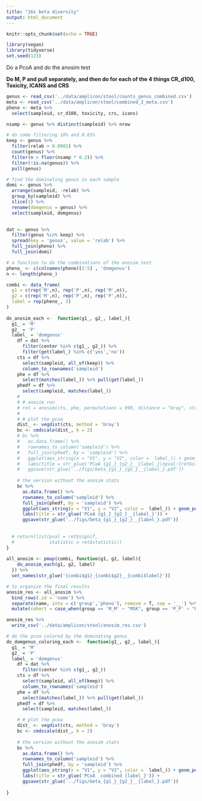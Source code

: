 ```yaml
---
title: "16s beta diversity"
output: html_document
---
```


```r
knitr::opts_chunk$set(echo = TRUE)
```

```r
library(vegan)
library(tidyverse)
set.seed(123)
```

Do a PcoA and do the anosim test

**Do M, P and pull separately, and then do for each of the 4 things CR_d100, Toxicity, ICANS and CRS**

```r
genus <- read_csv('../data/amplicon/stool/counts_genus_combined.csv')
meta <- read_csv('../data/amplicon/stool/combined_2_meta.csv') 
pheno <- meta %>% 
  select(sampleid, cr_d100, toxicity, crs, icans)

nsamp <- genus %>% distinct(sampleid) %>% nrow

# do some filtering 10% and 0.01%
keep <- genus %>% 
  filter(relab > 0.0001) %>% 
  count(genus) %>% 
  filter(n > floor(nsamp * 0.2)) %>% 
  filter(!is.na(genus)) %>% 
  pull(genus) 

# find the dominating genus in each sample
domi <- genus %>% 
  arrange(sampleid, -relab) %>% 
  group_by(sampleid) %>% 
  slice(1) %>% 
  rename(domgenus = genus) %>% 
  select(sampleid, domgenus)
  

dat <- genus %>% 
  filter(genus %in% keep) %>% 
  spread(key = 'genus', value = 'relab') %>% 
  full_join(pheno) %>% 
  full_join(domi)

```
 
```r
# a function to do the combinations of the anosim test
pheno_ <- c(colnames(pheno)[2:5] , 'domgenus')
n <- length(pheno_)

combi <- data_frame(
  g1 = c(rep('M',n), rep('P',n), rep('M',n)),
  g2 = c(rep('M',n), rep('P',n), rep('P',n)),
  label = rep(pheno_, 3)
)
   
do_anosim_each <-  function(g1_, g2_, label_){
  g1_ = 'M'
  g2_ = 'P'
  label_ = 'domgenus'
    df = dat %>% 
      filter(center %in% c(g1_, g2_)) %>% 
      filter(get(label_) %in% c('yes','no')) 
    cts = df %>% 
      select(sampleid, all_of(keep)) %>% 
      column_to_rownames('sampleid')
    phe = df %>% 
      select(matches(label_)) %>% pull(get(label_)) 
    phedf = df %>% 
      select(sampleid, matches(label_))
    # 
    # # anosim run
    # ret = anosim(cts, phe, permutations = 999, distance = "bray", strata = NULL, parallel = 4)
    # 
    # # plot the pcoa
    dist_ <- vegdist(cts, method = 'bray')
    bc <- cmdscale(dist_, k = 2)
    # bc %>% 
    #   as.data.frame() %>% 
    #   rownames_to_column('sampleid') %>% 
    #   full_join(phedf, by = 'sampleid') %>% 
    #   ggplot(aes_string(x = "V1", y = "V2", color =  label_)) + geom_point() +
    #   labs(title = str_glue('PCoA {g1_}_{g2_}__{label_}\npval:{ret$signif} statistic:{round(ret$statistic, 2)}')) +
    #   ggsave(str_glue('../figs/beta_{g1_}_{g2_}__{label_}.pdf'))
    
    # the version without the anosim stats
    bc %>% 
      as.data.frame() %>% 
      rownames_to_column('sampleid') %>% 
      full_join(phedf, by = 'sampleid') %>% 
      ggplot(aes_string(x = "V1", y = "V2", color =  label_)) + geom_point() +
      labs(title = str_glue('PCoA {g1_}_{g2_}__{label_}')) +
      ggsave(str_glue('../figs/beta_{g1_}_{g2_}__{label_}.pdf'))
      
    
  # return(list(pval = ret$signif, 
  #             statistic = ret$statistic))
}
 
all_anosim <- pmap(combi, function(g1, g2, label){
    do_anosim_each(g1, g2, label)
  }) %>% 
  set_names(str_glue('{combi$g1}_{combi$g2}__{combi$label}')) 
```

```r
# to organize the final results
anosim_res <- all_anosim %>% 
  bind_rows(.id = 'name') %>% 
  separate(name, into = c('group','pheno'), remove = T, sep = '__') %>% 
  mutate(cohort = case_when(group == 'M_M' ~ "MSK", group == 'P_P' ~ "Upenn", group == 'M_P' ~ "Combined"))

anosim_res %>% 
  write_csv('../data/amplicon/stool/anosim_res.csv')
```



```r
# do the pcoa colored by the dominating genus 
do_domgenus_coloring_each <-  function(g1_, g2_, label_){
  g1_ = 'M'
  g2_ = 'P'
  label_ = 'domgenus'
    df = dat %>% 
      filter(center %in% c(g1_, g2_)) 
    cts = df %>% 
      select(sampleid, all_of(keep)) %>% 
      column_to_rownames('sampleid')
    phe = df %>% 
      select(matches(label_)) %>% pull(get(label_)) 
    phedf = df %>% 
      select(sampleid, matches(label_))

    # # plot the pcoa
    dist_ <- vegdist(cts, method = 'bray')
    bc <- cmdscale(dist_, k = 2)
    
    # the version without the anosim stats
    bc %>% 
      as.data.frame() %>% 
      rownames_to_column('sampleid') %>% 
      full_join(phedf, by = 'sampleid') %>% 
      ggplot(aes_string(x = "V1", y = "V2", color =  label_)) + geom_point() +
      labs(title = str_glue('PCoA  combined {label_}')) +
      ggsave(str_glue('../figs/beta_{g1_}_{g2_}__{label_}.pdf'))
      
}
```

